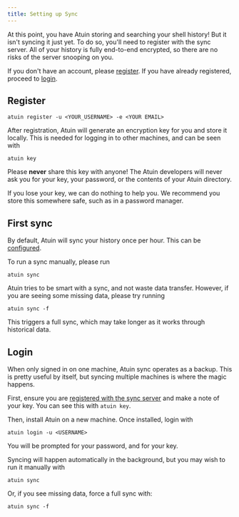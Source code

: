 ```yaml
---
title: Setting up Sync
---
```


At this point, you have Atuin storing and searching your shell history! But it
isn't syncing it just yet. To do so, you'll need to register with the sync
server. All of your history is fully end-to-end encrypted, so there are no
risks of the server snooping on you.

If you don't have an account, please [register](#register). If you have already registered,
proceed to [login](#login).

## Register

```
atuin register -u <YOUR_USERNAME> -e <YOUR EMAIL>
```

After registration, Atuin will generate an encryption key for you and store it
locally. This is needed for logging in to other machines, and can be seen with

```
atuin key
```

Please **never** share this key with anyone! The Atuin developers will never
ask you for your key, your password, or the contents of your Atuin directory.

If you lose your key, we can do nothing to help you. We recommend you store
this somewhere safe, such as in a password manager.

## First sync
By default, Atuin will sync your history once per hour. This can be
[configured](/docs/config#sync_frequency).

To run a sync manually, please run

```
atuin sync
```

Atuin tries to be smart with a sync, and not waste data transfer. However, if
you are seeing some missing data, please try running

```
atuin sync -f
```

This triggers a full sync, which may take longer as it works through historical data.

## Login

When only signed in on one machine, Atuin sync operates as a backup. This is
pretty useful by itself, but syncing multiple machines is where the magic
happens.

First, ensure you are [registered with the sync server](#register) and make a
note of your key. You can see this with `atuin key`.

Then, install Atuin on a new machine. Once installed, login with

```
atuin login -u <USERNAME>
```

You will be prompted for your password, and for your key.

Syncing will happen automatically in the background, but you may wish to run it manually with

```
atuin sync
```

Or, if you see missing data, force a full sync with: 

```
atuin sync -f
```
  
